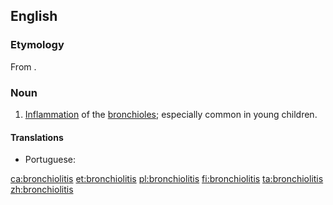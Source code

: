 ==English==
{{wikipedia}}

===Etymology===
From {{suffix|bronchiole|itis|lang=en}}.

===Noun===
{{en-noun|-}}

# {{lb|en|pathology}} [[inflammation|Inflammation]] of the [[bronchiole]]s; especially common in young children.

====Translations====
{{trans-top|inflammation of the bronchioles}}
* Portuguese: {{t|pt|bronquiolite|f}}
{{trans-mid}}
{{trans-bottom}}

[[ca:bronchiolitis]]
[[et:bronchiolitis]]
[[pl:bronchiolitis]]
[[fi:bronchiolitis]]
[[ta:bronchiolitis]]
[[zh:bronchiolitis]]